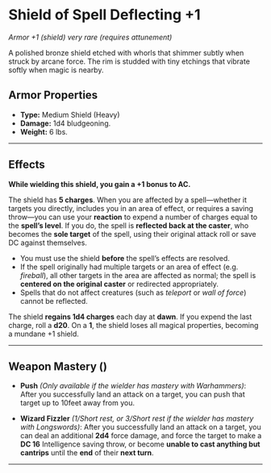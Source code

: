 # Shield of Spell Deflecting +1

_Armor +1 (shield)_
_very rare (requires attunement)_

A polished bronze shield etched with whorls that shimmer subtly when struck by arcane force. The rim is studded with tiny etchings that vibrate softly when magic is nearby.

## Armor Properties

- **Type:** Medium Shield (Heavy)
- **Damage:** 1d4 bludgeoning.
- **Weight:** 6 lbs.

---

## Effects

**While wielding this shield, you gain a +1 bonus to AC.**

The shield has **5 charges**. When you are affected by a spell—whether it targets you directly, includes you in an area of effect, or requires a saving throw—you can use your **reaction** to expend a number of charges equal to the **spell’s level**. If you do, the spell is **reflected back at the caster**, who becomes the **sole target** of the spell, using their original attack roll or save DC against themselves.

- You must use the shield **before** the spell’s effects are resolved.
- If the spell originally had multiple targets or an area of effect (e.g. _fireball_), all other targets in the area are affected as normal; the spell is **centered on the original caster** or redirected appropriately.
- Spells that do not affect creatures (such as _teleport_ or _wall of force_) cannot be reflected.

The shield **regains 1d4 charges** each day at **dawn**. If you expend the last charge, roll a **d20**. On a **1**, the shield loses all magical properties, becoming a mundane +1 shield.

---

## Weapon Mastery ()

- **Push** _(Only available if the wielder has mastery with Warhammers)_:  
  After you successfully land an attack on a target, you can push that target up to 10feet away from you.

- **Wizard Fizzler** _(1/Short rest, or 3/Short rest if the wielder has mastery with Longswords)_:
  After you successfully land an attack on a target, you can deal an additional **2d4** force damage, and force the target to make a **DC 16** Intelligence saving throw, or become **unable to cast anything but cantrips** until the **end** of their **next turn**.

---
